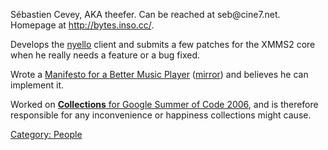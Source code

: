 Sébastien Cevey, AKA theefer. Can be reached at seb@cine7.net. Homepage at http://bytes.inso.cc/.

Develops the [http://git.xmms2.org/xmms2/nyello/ nyello] client and submits a few patches for the XMMS2 core when he really needs a feature or a bug fixed.

Wrote a [http://bytes.inso.cc/wp/2005/07/11/better-music-player-manifesto/ Manifesto for a Better Music Player] ([[Manifesto_for_a_Better_Music_Player|mirror]]) and believes he can implement it.

Worked on [[SoC:Collections|'''Collections''' for Google Summer of Code 2006]], and is therefore responsible for any inconvenience or happiness collections might cause.

[[Category: People]]